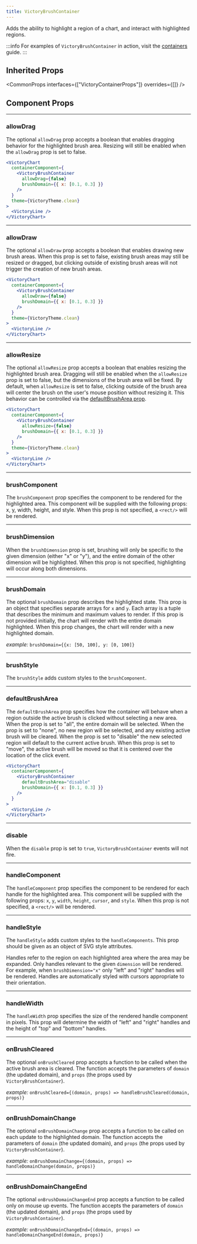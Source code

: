 ```yaml
---
title: VictoryBrushContainer
---
```


Adds the ability to highlight a region of a chart, and interact with highlighted regions.

:::info
For examples of `VictoryBrushContainer` in action, visit the [containers](/docs/guides/containers) guide.
:::

## Inherited Props

<CommonProps
  interfaces={["VictoryContainerProps"]}
  overrides={[]}
/>

## Component Props

---

### allowDrag

<Badges>
  <TypeBadge value="boolean" />
  <DefaultsBadge value="true" />
</Badges>

The optional `allowDrag` prop accepts a boolean that enables dragging behavior for the highlighted brush area. Resizing will still be enabled when the `allowDrag` prop is set to false.

```jsx live
<VictoryChart
  containerComponent={
    <VictoryBrushContainer
      allowDrag={false}
      brushDomain={{ x: [0.1, 0.3] }}
    />
  }
  theme={VictoryTheme.clean}
>
  <VictoryLine />
</VictoryChart>
```

---

### allowDraw

<Badges>
  <TypeBadge value="boolean" />
  <DefaultsBadge value="true" />
</Badges>

The optional `allowDraw` prop accepts a boolean that enables drawing new brush areas. When this prop is set to false, existing brush areas may still be resized or dragged, but clicking outside of existing brush areas will not trigger the creation of new brush areas.

```jsx live
<VictoryChart
  containerComponent={
    <VictoryBrushContainer
      allowDraw={false}
      brushDomain={{ x: [0.1, 0.3] }}
    />
  }
  theme={VictoryTheme.clean}
>
  <VictoryLine />
</VictoryChart>
```

---

### allowResize

<Badges>
  <TypeBadge value="boolean" />
  <DefaultsBadge value="true" />
</Badges>

The optional `allowResize` prop accepts a boolean that enables resizing the highlighted brush area. Dragging will still be enabled when the `allowResize` prop is set to false, but the dimensions of the brush area will be fixed. By default, when `allowResize` is set to false, clicking outside of the brush area will center the brush on the user's mouse position without resizing it. This behavior can be controlled via the [defaultBrushArea prop](/docs/api/victory-brush-container/#defaultbrusharea).

```jsx live
<VictoryChart
  containerComponent={
    <VictoryBrushContainer
      allowResize={false}
      brushDomain={{ x: [0.1, 0.3] }}
    />
  }
  theme={VictoryTheme.clean}
>
  <VictoryLine />
</VictoryChart>
```

---

### brushComponent

<Badges>
  <TypeBadge value="ReactElement" />
  <DefaultsBadge value="<rect/>" />
</Badges>

The `brushComponent` prop specifies the component to be rendered for the highlighted area.
This component will be supplied with the following props: x, y, width, height, and style.
When this prop is not specified, a `<rect/>` will be rendered.

---

### brushDimension

<Badges>
  <TypeBadge value='"x" || "y"' />
  <DefaultsBadge value='"x"' />
</Badges>

When the `brushDimension` prop is set, brushing will only be specific to the given dimension
(either "x" or "y"), and the entire domain of the other dimension will be highlighted. When this prop
is not specified, highlighting will occur along both dimensions.

---

### brushDomain

<Badges>
  <TypeBadge value="{ x: [low, high], y: [low, high] }" />
</Badges>

The optional `brushDomain` prop describes the highlighted state. This prop is an object that
specifies separate arrays for `x` and `y`. Each array is a tuple that describes the minimum and maximum
values to render. If this prop is not provided initially, the chart will render with the entire
domain highlighted. When this prop changes, the chart will render with a new highlighted domain.

_example:_ `brushDomain={{x: [50, 100], y: [0, 100]}`

---

### brushStyle

<Badges>
  <TypeBadge value="React.CSSProperties" />
  <DefaultsBadge value='{stroke: "transparent", fill: "black", fillOpacity: 0.1}' />
</Badges>

The `brushStyle` adds custom styles to the `brushComponent`.

---

### defaultBrushArea

<Badges>
  <TypeBadge value='"all" | "none" | "disable" | "move"' />
</Badges>

The `defaultBrushArea` prop specifies how the container will behave when a region outside the active brush is clicked without selecting a new area. When the prop is set to "all", the entire domain will be selected. When the prop is set to "none", no new region will be selected, and any existing active brush will be cleared. When the prop is set to "disable" the new selected region will default to the current active brush. When this prop is set to "move", the active brush will be moved so that it is centered over the location of the click event.

```jsx live
<VictoryChart
  containerComponent={
    <VictoryBrushContainer
      defaultBrushArea="disable"
      brushDomain={{ x: [0.1, 0.3] }}
    />
  }
>
  <VictoryLine />
</VictoryChart>
```

---

### disable

<Badges>
  <TypeBadge value="boolean" />
</Badges>

When the `disable` prop is set to `true`, `VictoryBrushContainer` events will not fire.

---

### handleComponent

<Badges>
  <TypeBadge value="ReactElement" />
  <DefaultsBadge value="<rect/>" />
</Badges>

The `handleComponent` prop specifies the component to be rendered for each handle for the highlighted
area. This component will be supplied with the following props: `x`, `y`, `width`, `height`, `cursor`, and `style`.
When this prop is not specified, a `<rect/>` will be rendered.

---

### handleStyle

<Badges>
  <TypeBadge value="React.CSSProperties" />
  <DefaultsBadge value='{stroke: "transparent", fill: "transparent"}' />
</Badges>

The `handleStyle` adds custom styles to the `handleComponents`. This prop should be given as
an object of SVG style attributes.

Handles refer to the region on each highlighted area where the area may be
expanded. Only handles relevant to the given `dimension` will be rendered. For example, when
`brushDimension="x"` only "left" and "right" handles will be rendered. Handles are automatically styled
with cursors appropriate to their orientation.

---

### handleWidth

<Badges>
  <TypeBadge value="number" />
  <DefaultsBadge value="8" />
</Badges>

The `handleWidth` prop specifies the size of the rendered handle component in pixels. This prop will determine the width of "left" and "right" handles and the height of "top" and "bottom" handles.

---

### onBrushCleared

<Badges>
  <TypeBadge value="function" />
</Badges>

The optional `onBrushCleared` prop accepts a function to be called when the active brush area is cleared. The function accepts the parameters of `domain` (the updated domain), and `props` (the props used by `VictoryBrushContainer`).

_example:_ `onBrushCleared={(domain, props) => handleBrushCleared(domain, props)}`

---

### onBrushDomainChange

<Badges>
  <TypeBadge value="function" />
</Badges>

The optional `onBrushDomainChange` prop accepts a function to be called on each update to the highlighted domain. The function accepts the parameters of `domain` (the updated domain), and `props` (the props used by `VictoryBrushContainer`).

_example:_ `onBrushDomainChange={(domain, props) => handleDomainChange(domain, props)}`

---

### onBrushDomainChangeEnd

<Badges>
  <TypeBadge value="function" />
</Badges>

The optional `onBrushDomainChangeEnd` prop accepts a function to be called only on mouse up events. The function accepts the parameters of `domain` (the updated domain), and `props` (the props used by `VictoryBrushContainer`).

_example:_ `onBrushDomainChangeEnd={(domain, props) => handleDomainChangeEnd(domain, props)}`

[brush and zoom guide]: /guides/brush-and-zoom
[victorycontainer]: /docs/api/victory-container
